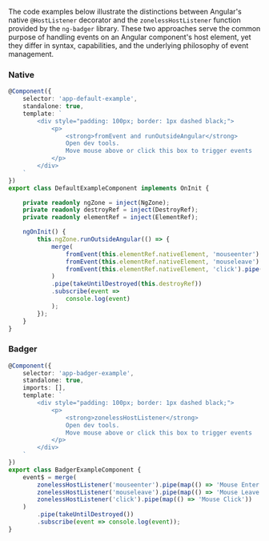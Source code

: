 
<Meta title="Reactivity / Examples / zonelessHostListener vs HostListener code"/>

The code examples below illustrate the distinctions between Angular's native `@HostListener` decorator and the `zonelessHostListener` function provided by the `ng-badger` library. These two approaches serve the common purpose of handling events on an Angular component's host element, yet they differ in syntax, capabilities, and the underlying philosophy of event management.

### Native

```typescript
@Component({
    selector: 'app-default-example',
    standalone: true,
    template: `
        <div style="padding: 100px; border: 1px dashed black;">
            <p>
                <strong>fromEvent and runOutsideAngular</strong>
                Open dev tools.
                Move mouse above or click this box to trigger events
            </p>
        </div>
    `
})
export class DefaultExampleComponent implements OnInit {

    private readonly ngZone = inject(NgZone);
    private readonly destroyRef = inject(DestroyRef);
    private readonly elementRef = inject(ElementRef);

    ngOnInit() {
        this.ngZone.runOutsideAngular(() => {
            merge(
                fromEvent(this.elementRef.nativeElement, 'mouseenter').pipe(map(() => 'Mouse Enter')),
                fromEvent(this.elementRef.nativeElement, 'mouseleave').pipe(map(() => 'Mouse Leave')),
                fromEvent(this.elementRef.nativeElement, 'click').pipe(map(() => 'Mouse Click'))
            )
            .pipe(takeUntilDestroyed(this.destroyRef))
            .subscribe(event =>
                console.log(event)
            );
        });
    }
}
```

### Badger

```typescript
@Component({
    selector: 'app-badger-example',
    standalone: true,
    imports: [],
    template: `
        <div style="padding: 100px; border: 1px dashed black;">
            <p>
                <strong>zonelessHostListener</strong>
                Open dev tools.
                Move mouse above or click this box to trigger events
            </p>
        </div>
    `
})
export class BadgerExampleComponent {
    event$ = merge(
        zonelessHostListener('mouseenter').pipe(map(() => 'Mouse Enter')),
        zonelessHostListener('mouseleave').pipe(map(() => 'Mouse Leave')),
        zonelessHostListener('click').pipe(map(() => 'Mouse Click'))
    )
        .pipe(takeUntilDestroyed())
        .subscribe(event => console.log(event));
}
```
